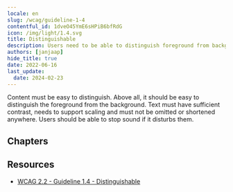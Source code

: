 ```yaml
---
locale: en
slug: /wcag/guideline-1-4
contentful_id: 1dveO45YmE6sHPiB6bfRdG
icon: /img/light/1.4.svg
title: Distinguishable
description: Users need to be able to distinguish foreground from background information.
authors: [janjaap]
hide_title: true
date: 2022-06-16
last_update:
  date: 2024-02-23
---
```


<Hero
  title="Distinguishable"
  imageSrc="/img/light/1.4.svg"
  alt="WCAG 1.4 - Logo"
  prefix="Guideline 1.4"
/>

Content must be easy to distinguish. Above all, it should be easy to distinguish the foreground from the background. Text must have sufficient contrast, needs to support scaling and must not be omitted or shortened anywhere. Users should be able to stop sound if it disturbs them.

## Chapters

<LinkList title="Chapters" isHighlighted={true}>
  <LinkListItem url="/en/guidelines/wcag/success-criterion-1-4-1" title="Success Criterion 1.4.1 - Use of Color" pageTitle="Use of Color" shortDescription="Ensure color isn't the only way information is conveyed." icon="/img/light/1.4.1.svg" iconAlt="WCAG 1.4.1 - Logo"/>
  <LinkListItem url="/en/guidelines/wcag/success-criterion-1-4-2" title="Success Criterion 1.4.2 - Audio Control" pageTitle="Audio Control" shortDescription="Ensure that audio which lasts longer than three seconds can be paused or stopped." icon="/img/light/1.4.2.svg" iconAlt="WCAG 1.4.2 - Logo"/>
  <LinkListItem url="/en/guidelines/wcag/success-criterion-1-4-3" title="Success Criterion 1.4.3 - Contrast (Minimum)" pageTitle="Contrast (Minimum)" shortDescription="Ensure that the contrast ratio between the text color and background color is at least 4.5:1. For bold and large text, a ratio of 3:1 is sufficient." icon="/img/light/1.4.3.svg" iconAlt="WCAG 1.4.3 - Logo"/>
  <LinkListItem url="/en/guidelines/wcag/success-criterion-1-4-4" title="Success Criterion 1.4.4 - Resize text" pageTitle="Resize text" shortDescription="Ensure that the text in your app supports resizing." icon="/img/light/1.4.4.svg" iconAlt="WCAG 1.4.4 - Logo"/>
  <LinkListItem url="/en/guidelines/wcag/success-criterion-1-4-5" title="Success Criterion 1.4.5 - Images of Text" pageTitle="Images of Text" shortDescription="Ensure images are not used to display text." icon="/img/light/1.4.5.svg" iconAlt="WCAG 1.4.5 - Logo"/>
  <LinkListItem url="/en/guidelines/wcag/success-criterion-1-4-6" title="Success Criterion 1.4.6 - Contrast (Enhanced)" pageTitle="Contrast (Enhanced)" shortDescription="The visual presentation of text and images of text has a contrast ratio of at least 7:1." icon="/img/light/1.4.6.svg" iconAlt="WCAG 1.4.6 icon"/>
  <LinkListItem url="/en/guidelines/wcag/success-criterion-1-4-7" title="Success Criterion 1.4.7 - Low or No Background Audio" pageTitle="Low or No Background Audio" shortDescription="For prerecorded audio-only content that contains primarily speech in the foreground, is not an audio CAPTCHA or audio logo, and is not vocalization intended to be primarily musical expression such as singing or rapping, some rules apply." icon="/img/light/1.4.7.svg" iconAlt="WCAG 1.4.7 icon"/>
  <LinkListItem url="/en/guidelines/wcag/success-criterion-1-4-8" title="Success Criterion 1.4.8 - Visual Presentation" pageTitle="Visual Presentation" shortDescription="For the visual presentation of blocks of text, some rules apply." icon="/img/light/1.4.8.svg" iconAlt="WCAG 1.4.8 icon"/>
  <LinkListItem url="/en/guidelines/wcag/success-criterion-1-4-9" title="Success Criterion 1.4.9 - Images of Text (No Exception)" pageTitle="Images of Text (No Exception)" shortDescription="Images of text are only used for pure decoration or where a particular presentation of text is essential to the information being conveyed. " icon="/img/light/1.4.9.svg" iconAlt="WCAG 1.4.9 icon"/>
  <LinkListItem url="/en/guidelines/wcag/success-criterion-1-4-10" title="Success Criterion 1.4.10 - Reflow" pageTitle="Reflow" shortDescription="Ensure that all content on the screen remains readable even with the largest font." icon="/img/light/1.4.10.svg" iconAlt="WCAG 1.4.10 - Logo"/>
  <LinkListItem url="/en/guidelines/wcag/success-criterion-1-4-11" title="Success Criterion 1.4.11 - Non-text Contrast" pageTitle="Non-text Contrast" shortDescription="Ensure that the content on the screen has a contrast of at least 3:1 with the surrounding color." icon="/img/light/1.4.11.svg" iconAlt="WCAG 1.4.11 - Logo"/>
  <LinkListItem url="/en/guidelines/wcag/success-criterion-1-4-12" title="Success Criterion 1.4.12 - Text Spacing" pageTitle="Text Spacing" shortDescription="Ensure there is enough space between paragraphs, letters and words." icon="/img/light/1.4.12.svg" iconAlt="WCAG 1.4.12 - Logo"/>
  <LinkListItem url="/en/guidelines/wcag/success-criterion-1-4-13" title="Success Criterion 1.4.13 - Content on Hover or Focus" pageTitle="Content on Hover or Focus" shortDescription="Ensure it is possible to hide information which appears automatically after hovering with the pointer or focusing with the keyboard." icon="/img/light/1.4.13.svg" iconAlt="WCAG 1.4.13 - Logo"/>
</LinkList>

## Resources

- [WCAG 2.2 - Guideline 1.4 - Distinguishable](https://www.w3.org/TR/WCAG22/#distinguishable)
